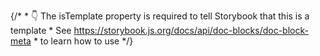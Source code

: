 
{/*
	* 👇 The isTemplate property is required to tell Storybook that this is a template
	* See https://storybook.js.org/docs/api/doc-blocks/doc-block-meta
	* to learn how to use
*/}

<Meta isTemplate />

<Title />

A flexible, responsive search result item component built using the compound component pattern. This component is designed to display search results with various levels of detail and adapts to different container sizes.

## Features

- **Compound Component Pattern**: Flexible composition with individual sub-components
- **Responsive Design**: Automatically adapts to container size using CSS Container Queries
- **Accessible**: Proper ARIA attributes and semantic HTML
- **Customizable**: Each sub-component can be styled independently
- **TypeScript Support**: Full type safety with comprehensive interfaces



## Usage

### Basic Usage

```tsx
import {
  SearchResultItem,
  SearchResultItemIcon,
  SearchResultItemContent,
  SearchResultItemTitle,
  SearchResultItemDescription,
  SearchResultItemArrow,
} from './SearchResultItem';

<SearchResultItem>
  <SearchResultItemIcon>
    <div className="h-8 w-8 rounded bg-blue-500/10 flex items-center justify-center">
      <span className="text-blue-600 text-sm">📄</span>
    </div>
  </SearchResultItemIcon>
  <SearchResultItemContent>
    <SearchResultItemTitle>Document Title</SearchResultItemTitle>
    <SearchResultItemDescription>Document description...</SearchResultItemDescription>
  </SearchResultItemContent>
  <SearchResultItemArrow />
</SearchResultItem>
```

### Full Featured Example

```tsx
<SearchResultItem>
  <SearchResultItemIcon>
    <div className="h-8 w-8 rounded bg-blue-500/10 flex items-center justify-center">
      <span className="text-blue-600 text-sm">📄</span>
    </div>
  </SearchResultItemIcon>
  <SearchResultItemContent>
    <SearchResultItemHeader>
      <span className="text-xs">📄</span>
      <span className="font-mono text-muted-foreground text-xs">filename.md</span>
      <div className="h-2 w-2 rounded-full bg-blue-500" />
      <span className="rounded bg-secondary px-1.5 py-0.5 font-mono text-secondary-foreground text-xs capitalize">
        blog post
      </span>
    </SearchResultItemHeader>
    <SearchResultItemTitle>Document Title</SearchResultItemTitle>
    <SearchResultItemDescription>Document description...</SearchResultItemDescription>
    <SearchResultItemCategory>
      <SearchResultItemCategoryIcon>Category Name</SearchResultItemCategoryIcon>
    </SearchResultItemCategory>
    <SearchResultItemFooter>
      <SearchResultItemMeta>
        <SearchResultItemAuthor>Author Name</SearchResultItemAuthor>
        <SearchResultItemDate>Date</SearchResultItemDate>
        <SearchResultItemReadingTime>Reading Time</SearchResultItemReadingTime>
      </SearchResultItemMeta>
      <SearchResultItemMatchType>
        <span className="rounded bg-primary/10 px-1.5 py-0.5 font-mono text-primary text-xs">match type</span>
      </SearchResultItemMatchType>
    </SearchResultItemFooter>
    <SearchResultItemTags>
      <SearchResultItemTag>#tag1</SearchResultItemTag>
      <SearchResultItemTag>#tag2</SearchResultItemTag>
      <SearchResultItemMoreTags>+1</SearchResultItemMoreTags>
    </SearchResultItemTags>
  </SearchResultItemContent>
  <SearchResultItemArrow />
</SearchResultItem>
```

## Components

### Core Components

- `SearchResultItem` - Main container component
- `SearchResultItemIcon` - Icon container
- `SearchResultItemContent` - Main content area
- `SearchResultItemArrow` - Arrow indicator

### Header Components

- `SearchResultItemHeader` - Header information container
- `SearchResultItemTitle` - Document title
- `SearchResultItemDescription` - Document description

### Meta Components

- `SearchResultItemCategory` - Category information
- `SearchResultItemCategoryIcon` - Category with folder icon
- `SearchResultItemFooter` - Footer container
- `SearchResultItemMeta` - Meta information container
- `SearchResultItemMatchType` - Match type indicator (hidden on narrow containers)

### Text with Icon Components

- `SearchResultItemTextWithIcon` - Base component for text with icon
- `SearchResultItemAuthor` - Author with user icon
- `SearchResultItemDate` - Date with calendar icon
- `SearchResultItemReadingTime` - Reading time with clock icon

### Tag Components

- `SearchResultItemTags` - Tags container
- `SearchResultItemTag` - Individual tag
- `SearchResultItemMoreTags` - "More tags" indicator

## Props

All components accept standard HTML props and can be customized with className. The main `SearchResultItem` component also accepts:

- `asChild` - Whether to render as a child component (for composition)

## Responsive Breakpoints

The component uses CSS Container Queries with the following breakpoints:

- `@[300px]` - Very narrow containers
- `@[350px]` - Narrow containers (hides text with icons)
- `@[400px]` - Medium containers (hides match types)
- `@[600px]` - Wide containers (shows all content)

## Accessibility

- Proper semantic HTML structure
- ARIA data attributes for component identification
- Keyboard navigation support
- Screen reader friendly

## Styling

The component uses Tailwind CSS classes and follows the design system. All components can be customized by passing className props or using the `asChild` prop for complete customization.


<Primary />

## Inputs

The component accepts the following inputs (props):

<Controls />

---

## Additional variations

Listed below are additional variations of the component.

<Stories />